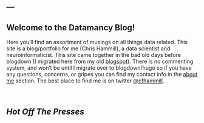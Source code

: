---
---

<script>
  $(document).ready(function(){
    $("#blogpost").load("posts/loop_gotcha.html div.main-container",
    function(){
      $("#blogpost").find(".navbar").remove();
      $('pre code').each(function(i, block) {
        hljs.highlightBlock(block);
		});
		$('img').each(function(){
          var url_orig = $(this).attr('src');
		  var url_fix = url_orig.replace(/(^[^/])/, "/posts/$1");
		  $(this).attr('src', url_fix);
        });
    });
  });
</script>


Welcome to the Datamancy Blog!
-----------------------------------------------

Here you'll find an assortment of musings on all things data related. This site is a blog/portfolio for me (Chris Hammill), a data scientist and neuroinformaticist. This site came together in the bad old days before blogdown (I migrated here from my old [blogspot](www.datamancy.blogspot.ca)). There is no commenting system, and won't be until I migrate over to blogdown/hugo so if you have any questions, concerns, or gripes you can find my contact info in the [about me](/pages/aboutMe.html) section. The best place to find me is on twitter [\@cfhammill](https://twitter.com/CFHammill).

<br>

*Hot Off The Presses*
----------------------

<div id='blogpost'></div>
